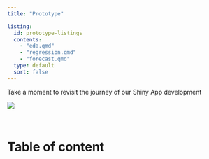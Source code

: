 ```yaml
---
title: "Prototype"

listing:
  id: prototype-listings
  contents: 
    - "eda.qmd"
    - "regression.qmd"
    - "forecast.qmd"
  type: default
  sort: false
---
```


Take a moment to revisit the journey of our Shiny App development

![](/images/prototype.jpg){fig-align="center"}

<br>

<h1>Table of content</h1>

::: {#prototype-listings}
:::

